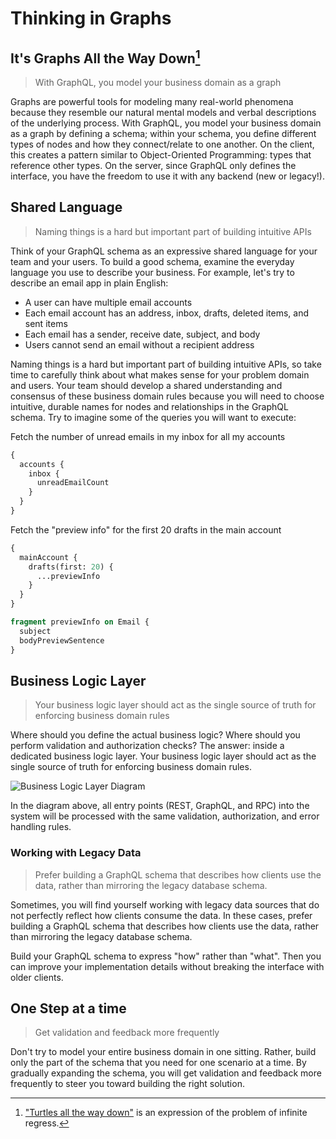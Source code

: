 # Thinking in Graphs

## It's Graphs All the Way Down[^1]

> With GraphQL, you model your business domain as a graph

Graphs are powerful tools for modeling many real-world phenomena because they
resemble our natural mental models and verbal descriptions of the underlying
process. With GraphQL, you model your business domain as a graph by defining a
schema; within your schema, you define different types of nodes and how they
connect/relate to one another. On the client, this creates a pattern similar to
Object-Oriented Programming: types that reference other types. On the server,
since GraphQL only defines the interface, you have the freedom to use it with
any backend (new or legacy!).

## Shared Language

> Naming things is a hard but important part of building intuitive APIs

Think of your GraphQL schema as an expressive shared language for your team and
your users. To build a good schema, examine the everyday language you use to
describe your business. For example, let's try to describe an email app in plain
English:

- A user can have multiple email accounts
- Each email account has an address, inbox, drafts, deleted items, and sent
  items
- Each email has a sender, receive date, subject, and body
- Users cannot send an email without a recipient address

Naming things is a hard but important part of building intuitive APIs, so take
time to carefully think about what makes sense for your problem domain and
users. Your team should develop a shared understanding and consensus of these
business domain rules because you will need to choose intuitive, durable names
for nodes and relationships in the GraphQL schema. Try to imagine some of the
queries you will want to execute:

Fetch the number of unread emails in my inbox for all my accounts

```graphql
{
  accounts {
    inbox {
      unreadEmailCount
    }
  }
}
```

Fetch the "preview info" for the first 20 drafts in the main account

```graphql
{
  mainAccount {
    drafts(first: 20) {
      ...previewInfo
    }
  }
}

fragment previewInfo on Email {
  subject
  bodyPreviewSentence
}
```

## Business Logic Layer

> Your business logic layer should act as the single source of truth for
> enforcing business domain rules

Where should you define the actual business logic? Where should you perform
validation and authorization checks? The answer: inside a dedicated business
logic layer. Your business logic layer should act as the single source of truth
for enforcing business domain rules.

![Business Logic Layer Diagram](/img/diagrams/business_layer.png)

In the diagram above, all entry points (REST, GraphQL, and RPC) into the system
will be processed with the same validation, authorization, and error handling
rules.

### Working with Legacy Data

> Prefer building a GraphQL schema that describes how clients use the data,
> rather than mirroring the legacy database schema.

Sometimes, you will find yourself working with legacy data sources that do not
perfectly reflect how clients consume the data. In these cases, prefer building
a GraphQL schema that describes how clients use the data, rather than mirroring
the legacy database schema.

Build your GraphQL schema to express "how" rather than "what". Then you can
improve your implementation details without breaking the interface with older
clients.

## One Step at a time

> Get validation and feedback more frequently

Don't try to model your entire business domain in one sitting. Rather, build
only the part of the schema that you need for one scenario at a time. By
gradually expanding the schema, you will get validation and feedback more
frequently to steer you toward building the right solution.

[^1]:
    ["Turtles all the way down"](https://en.wikipedia.org/wiki/Turtles_all_the_way_down)
    is an expression of the problem of infinite regress.
